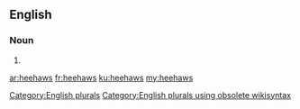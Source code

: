 ==English==

===Noun===
{{head|en}}

# {{plural of|heehaw}}

[[Category:English plurals]][[Category:English plurals using obsolete wikisyntax]]

[[ar:heehaws]]
[[fr:heehaws]]
[[ku:heehaws]]
[[my:heehaws]]